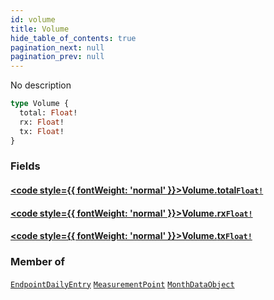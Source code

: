 ```yaml
---
id: volume
title: Volume
hide_table_of_contents: true
pagination_next: null
pagination_prev: null
---
```








No description

```graphql
type Volume {
  total: Float!
  rx: Float!
  tx: Float!
}
```


### Fields

#### [<code style={{ fontWeight: 'normal' }}>Volume.<b>total</b></code>](#)<Bullet />[`Float!`](/graphql/graphql/scalars/float) <Badge class="secondary" text="non-null"/> <Badge class="secondary" text="scalar"/>
> 
> 

#### [<code style={{ fontWeight: 'normal' }}>Volume.<b>rx</b></code>](#)<Bullet />[`Float!`](/graphql/graphql/scalars/float) <Badge class="secondary" text="non-null"/> <Badge class="secondary" text="scalar"/>
> 
> 

#### [<code style={{ fontWeight: 'normal' }}>Volume.<b>tx</b></code>](#)<Bullet />[`Float!`](/graphql/graphql/scalars/float) <Badge class="secondary" text="non-null"/> <Badge class="secondary" text="scalar"/>
> 
> 



### Member of

[`EndpointDailyEntry`](/graphql/graphql/objects/endpoint-daily-entry)  <Badge class="secondary" text="object"/><Bullet />[`MeasurementPoint`](/graphql/graphql/objects/measurement-point)  <Badge class="secondary" text="object"/><Bullet />[`MonthDataObject`](/graphql/graphql/objects/month-data-object)  <Badge class="secondary" text="object"/>



